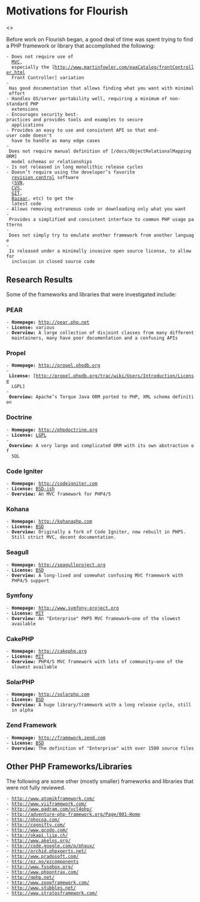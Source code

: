 = Motivations for Flourish =
<<toc>>

Before work on Flourish began, a good deal of time was spent trying to find a
PHP framework or library that accomplished the following:

 - Does not require use of
   [http://www.martinfowler.com/eaaCatalog/modelViewController.html MVC],
   especially the [http://www.martinfowler.com/eaaCatalog/frontController.html
   Front Controller] variation
 - Has good documentation that allows finding what you want with minimal effort
 - Handles OS/server portability well, requiring a minimum of non-standard PHP
   extensions
 - Encourages security best-practices and provides tools and examples to secure
   applications
 - Provides an easy to use and consistent API so that end-user code doesn't
   have to handle as many edge cases
 - Does not require manual definition of [/docs/ObjectRelationalMapping ORM]
   model schemas or relationships
 - Is not released in long monolithic release cycles
 - Doesn’t require using the developer’s favorite
   [http://en.wikipedia.org/wiki/Revision_control revision control] software
   ([http://en.wikipedia.org/wiki/Subversion_(software) SVN],
   [http://en.wikipedia.org/wiki/Concurrent_Versions_System CVS],
   [http://en.wikipedia.org/wiki/Git_(software) GIT],
   [http://en.wikipedia.org/wiki/Bazaar_(software) Bazaar], etc) to get the
   latest code
 - Allows removing extraneous code or downloading only what you want
 - Provides a simplified and consistent interface to common PHP usage patterns
 - Does not simply try to emulate another framework from another language
 - Is released under a minimally invasive open source license, to allow for
   inclusion in closed source code

== Research Results ==

Some of the frameworks and libraries that were investigated include:

=== PEAR ===

 - '''Homepage:''' http://pear.php.net
 - '''License:''' various
 - '''Overview:''' A large collection of disjoint classes from many different
   maintainers, many have poor documentation and a confusing APIs

=== Propel ===

 - '''Homepage:''' http://propel.phpdb.org
 - '''License:''' [http://propel.phpdb.org/trac/wiki/Users/Introduction/License
   LGPL]
 - '''Overview:''' Apache’s Torque Java ORM ported to PHP, XML schema definition

=== Doctrine ===

 - '''Homepage:''' http://phpdoctrine.org
 - '''License:''' [http://trac.phpdoctrine.org/browser/trunk/LICENSE LGPL]
 - '''Overview:''' A very large and complicated ORM with its own abstraction of
   SQL

=== Code Igniter ===

 - '''Homepage:''' http://codeigniter.com
 - '''License:''' [http://codeigniter.com/user_guide/license.html BSD-ish]
 - '''Overview:''' An MVC framework for PHP4/5

=== Kohana ===

 - '''Homepage:''' http://kohanaphp.com
 - '''License:''' [http://kohanaphp.com/license.html BSD]
 - '''Overview:''' Originally a fork of Code Igniter, now rebuilt in PHP5.
   Still strict MVC, decent documentation.

=== Seagull ===

 - '''Homepage:''' http://seagullproject.org
 - '''License:''' [http://trac.seagullproject.org/browser/trunk/COPYING.txt BSD]
 - '''Overview:''' A long-lived and somewhat confusing MVC framework with
   PHP4/5 support

=== Symfony ===

 - '''Homepage:''' http://www.symfony-project.org
 - '''License:''' [http://www.symfony-project.org/content/license MIT]
 - '''Overview:''' An "Enterprise" PHP5 MVC framework—one of the slowest
   available

=== CakePHP ===

 - '''Homepage:''' http://cakephp.org
 - '''License:''' [https://trac.cakephp.org/browser/trunk/cake/1.1.x.x/cake/LICENSE.txt MIT]
 - '''Overview:''' PHP4/5 MVC framework with lots of community—one of the
   slowest available

=== SolarPHP ===

 - '''Homepage:''' http://solarphp.com
 - '''License:''' [http://opensource.org/licenses/bsd-license.php BSD]
 - '''Overview:''' A huge library/framework with a long release cycle, still
   in alpha

=== Zend Framework ===

 - '''Homepage:''' http://framework.zend.com
 - '''License:''' [http://framework.zend.com/license BSD]
 - '''Overview:''' The definition of "Enterprise" with over 1500 source files

== Other PHP Frameworks/Libraries ==

The following are some other (mostly smaller) frameworks and libraries that
were not fully reviewed.

 - http://www.atomikframework.com/
 - http://www.yiiframework.com/
 - http://www.qadram.com/vcl4php/
 - http://adventure-php-framework.org/Page/001-Home
 - http://phocoa.com/
 - http://cognifty.com/
 - http://www.qcodo.com/
 - http://okapi.liip.ch/
 - http://www.akelos.org/
 - http://code.google.com/p/phaux/
 - http://orchid.phpxperts.net/
 - http://www.pradosoft.com/
 - http://ez.no/ezcomponents
 - http://www.fusebox.org/
 - http://www.phpontrax.com/
 - http://qphp.net/
 - http://www.zoopframework.com/
 - http://www.stubbles.net/
 - http://www.stratosframework.com/